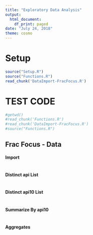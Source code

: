 ```yaml
---
title: "Exploratory Data Analysis"
output:
  html_document:
    df_print: paged
date: "July 24, 2018"
theme: cosmo
---
```

# Setup




<!-- ```{r code = readLines('Setup.R'), message=FALSE, warning=FALSE} -->
<!-- ``` -->

```r

source("Setup.R")
source("Functions.R")
read_chunk('DataImport-FracFocus.R')

```




# TEST CODE #
```r

#getwd()
#read_chunk('Functions.R')
#read_chunk('DataImport-FracFocus.R')
#source("Functions.R")

```


## Frac Focus - Data


#### Import

```r
```

#### Distinct api List

```r
```

#### Distinct api10 List

```r
```

#### Summarize By api10 

```r
```

#### Aggregates 

```r
```
















